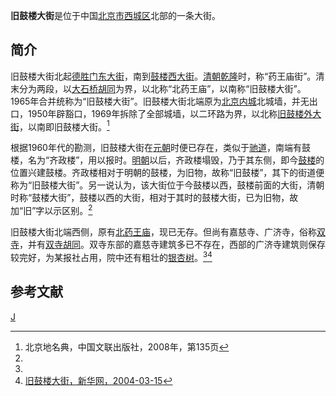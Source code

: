 {{Coord|39.9446161|116.3939508|type:landmark_region:CN-11_source:GoogleMaps|display=title}}
{{Infobox China Road
|路牌类型 = Beijing
|道路方向 = NS
|中文道路名称 = 旧鼓楼大街
|道路名称拼音 = JIUGULOU DAJIE
|图片 = File:Beijingdrumtowerview.jpg
|图片说明 = 旧鼓楼大街南口。<br/>左侧为旧鼓楼大街，右侧为[[鼓楼西大街|鼓楼西大街]]。
|道路属性 = 
|道路总长度 = 
|车速限制 = 
|行车线数量 = 
|所在地区 = [[北京市|北京市]][[西城区|西城区]]
|起点 = [[德胜门东大街|德胜门东大街]]
|终点 = [[鼓楼西大街|鼓楼西大街]]
|路段主要建筑 = 
}}

'''旧鼓楼大街'''是位于中国[[北京市|北京市]][[西城区|西城区]]北部的一条大街。

==简介==
旧鼓楼大街北起[[德胜门东大街|德胜门东大街]]，南到[[鼓楼西大街|鼓楼西大街]]。[[清朝|清朝]][[乾隆|乾隆]]时，称“药王庙街”。清末分为两段，以[[大石桥胡同|大石桥胡同]]为界，以北称“北药王庙”，以南称“旧鼓楼大街”。 1965年合并统称为“旧鼓楼大街”。旧鼓楼大街北端原为[[北京内城|北京内城]]北城墙，并无出口，1950年辟豁口，1969年拆除了全部城墙，以二环路为界，以北称[[旧鼓楼外大街|旧鼓楼外大街]]，以南即旧鼓楼大街。<ref name=bjdmd>北京地名典，中国文联出版社，2008年，第135页</ref>

根据1960年代的勘测，旧鼓楼大街在[[元朝|元朝]]时便已存在，类似于[[驰道|驰道]]，南端有鼓楼，名为“齐政楼”，用以报时。[[明朝|明朝]]以后，齐政楼塌毁，乃于其东侧，即今[[北京鼓楼|鼓楼]]的位置兴建鼓楼。齐政楼相对于明朝的鼓楼，为旧物，故称“旧鼓楼”，其下的街道便称为“旧鼓楼大街”。另一说认为，该大街位于今鼓楼以西，鼓楼前面的大街，清朝时称“鼓楼大街”，鼓楼以西的大街，相对于其时的鼓楼大街，已为旧物，故加“旧”字以示区别。<ref name=bjdmd/>

旧鼓楼大街北端西侧，原有[[北药王庙|北药王庙]]，现已无存。但尚有嘉慈寺、广济寺，俗称[[双寺_(北京西城)|双寺]]，并有[[双寺胡同|双寺胡同]]。双寺东部的嘉慈寺建筑多已不存在，西部的广济寺建筑则保存较完好，为某报社占用，院中还有粗壮的[[银杏树|银杏树]]。<ref name=bjdmd/><ref>[http://www.bj.xinhuanet.com/bjpd_sdwm/2004-03/15/content_1785506.htm 旧鼓楼大街，新华网，2004-03-15]{{dead link|date=2018年3月 |bot=InternetArchiveBot |fix-attempted=yes }}</ref>

==参考文献==
{{reflist}}

[[Category:西城区道路|J]]